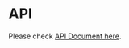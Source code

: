 # API

Please check [API Document here](https://pub.dev/documentation/zego_uikit_prebuilt_live_audio_room/latest/topics/APIs-topic.html).

